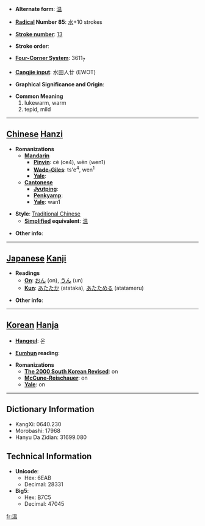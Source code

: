 * '''Alternate form''': [[温]]

* '''[[Wiktionary:Chinese radical index| Radical]] Number 85''': [[Wiktionary:Chinese radical index 水|水]]+10 strokes

* '''[[Wiktionary:Chinese total strokes index|Stroke number]]''': [[Wiktionary:Chinese total strokes index 13|13]]

* '''Stroke order''': 

* '''[[Wiktionary:Chinese four corner index|Four-Corner System]]''': 3611<sub>7</sub>

* '''[[Wiktionary:Chinese Cangjie index|Cangjie input]]''': 水田人廿 (EWOT)

* '''Graphical Significance and Origin''': 

* '''Common Meaning'''
*#lukewarm, warm
*# tepid, mild


----

== [[Chinese]] [[Hanzi]] ==

* '''Romanizations'''
** '''[[Mandarin]]'''
*** '''[[Pinyin]]''': cè (ce4), wēn (wen1)
*** '''[[Wade-Giles]]''': ts'e<sup>4</sup>, wen<sup>1</sup>
*** '''[[Yale]]''': 
** '''[[Cantonese]]'''
*** '''[[Jyutping]]''':
*** '''[[Penkyamp]]''': 
*** '''[[Yale]]''': wan1

* '''Style''': [[Traditional Chinese]] 
** '''[[Simplified Chinese|Simplified]] equivalent''': [[温]]

* '''Other info''': 

----

== [[Japanese]] [[Kanji]] ==

* '''Readings'''
** '''[[On]]''': [[おん]] (on), [[うん]] (un)
** '''[[Kun]]''': [[あたたか]] (atataka), [[あたためる]] (atatameru)

* '''Other info''':  

----

== [[Korean]] [[Hanja]] ==

* '''[[Hangeul]]''': 온

* '''[[Eumhun]] reading''': 

* '''Romanizations'''
** '''[[The 2000 South Korean Revised Romanization|The 2000 South Korean Revised]]''': on
** '''[[McCune-Reischauer]]''': on
** '''[[Yale]]''': on

----

== Dictionary Information ==

* KangXi: 0640.230
* Morobashi: 17968
* Hanyu Da Zidian: 31699.080

== Technical Information ==

* '''Unicode''':
** Hex: 6EAB
** Decimal: 28331
* '''Big5''':
** Hex: B7C5
** Decimal: 47045

[[fr:溫]]